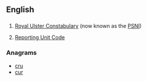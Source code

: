 {{also|rực|ruc}}

==English==

==={{initialism-old|en}}===
{{en-initialism}}
# [[w:Royal Ulster Constabulary|Royal Ulster Constabulary]] (now known as the [[PSNI]])
# {{military|US}} [[Reporting Unit Code]]

===Anagrams===
* [[cru#English|cru]] 
* [[cur#English|cur]]